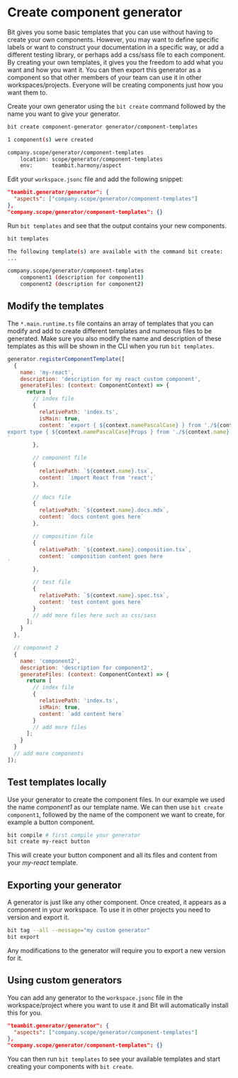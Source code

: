 # Create component generator

Bit gives you some basic templates that you can use without having to create your own components. However, you may want to define specific labels or want to construct your documentation in a specific way, or add a different testing library, or perhaps add a css/sass file to each component. By creating your own templates, it gives you the freedom to add what you want and how you want it. You can then export this generator as a component so that other members of your team can use it in other workspaces/projects. Everyone will be creating components just how you want them to.

Create your own generator using the `bit create` command followed by the name you want to give your generator.

```bash
bit create component-generator generator/component-templates
```

```bash
1 component(s) were created

company.scope/generator/component-templates
    location: scope/generator/component-templates
    env:      teambit.harmony/aspect
```

Edit your `workspace.jsonc` file and add the following snippet:

```json {} title="workspace.jsonc"
"teambit.generator/generator": {
  "aspects": ["company.scope/generator/component-templates"]
},
"company.scope/generator/component-templates": {}
```

Run `bit templates` and see that the output contains your new components.

```bash
bit templates
```

```bash
The following template(s) are available with the command bit create:
...

company.scope/generator/component-templates
    component1 (description for component1)
    component2 (description for component2)
```

## Modify the templates

The `*.main.runtime.ts` file contains an array of templates that you can modify and add to create different templates and numerous files to be generated. Make sure you also modify the name and description of these templates as this will be shown in the CLI when you run `bit templates`.

```js {3,4} title="*.main.runtime.ts"
generator.registerComponentTemplate([
  {
    name: 'my-react',
    description: 'description for my react custom component',
    generateFiles: (context: ComponentContext) => {
      return [
        // index file
        {
          relativePath: 'index.ts',
          isMain: true,
          content: `export { ${context.namePascalCase} } from './${context.name}';
export type { ${context.namePascalCase}Props } from './${context.name}';
`
        },

        // component file
        {
          relativePath: `${context.name}.tsx`,
          content: `import React from 'react';`
        },

        // docs file
        {
          relativePath: `${context.name}.docs.mdx`,
          content: `docs content goes here`
        },

        // composition file
        {
          relativePath: `${context.name}.composition.tsx`,
          content: `composition content goes here
`
        },

        // test file
        {
          relativePath: `${context.name}.spec.tsx`,
          content: `test content goes here`
        }
        // add more files here such as css/sass
      ];
    }
  },

  // component 2
  {
    name: 'component2',
    description: 'description for component2',
    generateFiles: (context: ComponentContext) => {
      return [
        // index file
        {
          relativePath: 'index.ts',
          isMain: true,
          content: `add content here`
        }
        // add more files
      ];
    }
  }
  // add more components
]);
```

## Test templates locally

Use your generator to create the component files. In our example we used the name _component1_ as our template name. We can then use `bit create component1`, followed by the name of the component we want to create, for example a button component.

```bash
bit compile # first compile your generator
bit create my-react button
```

This will create your button component and all its files and content from your _my-react_ template.

## Exporting your generator

A generator is just like any other component. Once created, it appears as a component in your workspace. To use it in other projects you need to version and export it.

```bash
bit tag --all --message="my custom generator"
bit export
```

Any modifications to the generator will require you to export a new version for it.

## Using custom generators

You can add any generator to the `workspace.jsonc` file in the workspace/project where you want to use it and Bit will automatically install this for you.

```json title="workspace.jsonc"
"teambit.generator/generator": {
  "aspects": ["company.scope/generator/component-templates"]
},
"company.scope/generator/component-templates": {}

```

You can then run `bit templates` to see your available templates and start creating your components with `bit create`.

